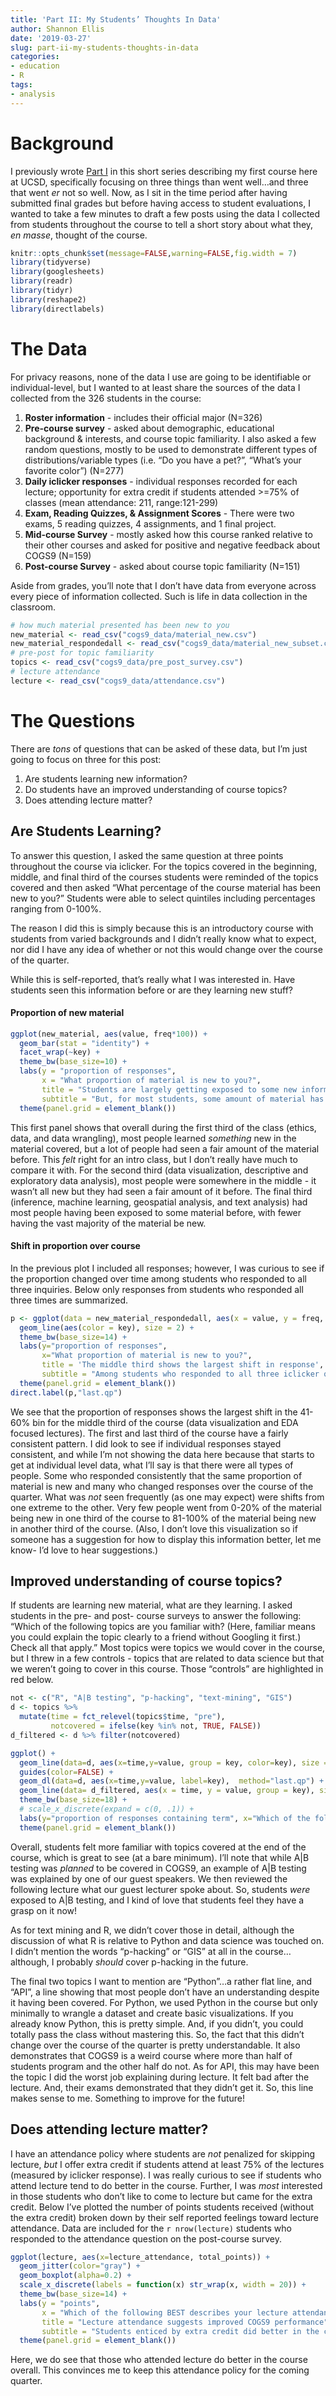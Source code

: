```yaml
---
title: 'Part II: My Students’ Thoughts In Data'
author: Shannon Ellis
date: '2019-03-27'
slug: part-ii-my-students-thoughts-in-data
categories:
- education
- R
tags:
- analysis
---
```


# Background

I previously wrote [Part I](http://www.shanellis.com/blog/cogs9-introduction-to-data-science/) in this short series describing my first course here at UCSD, specifically focusing on three things than went well...and three that went *er* not so well. Now, as I sit in the time period after having submitted final grades but before having access to student evaluations, I wanted to take a few minutes to draft a few posts using the data I collected from students throughout the course to tell a short story about what they, *en masse*, thought of the course.

```r
knitr::opts_chunk$set(message=FALSE,warning=FALSE,fig.width = 7)
library(tidyverse)
library(googlesheets)
library(readr)
library(tidyr)
library(reshape2)
library(directlabels)
```

# The Data

For privacy reasons, none of the data I use are going to be identifiable or individual-level, but I wanted to at least share the sources of the data I collected from the 326 students in the course:

1. **Roster information** - includes their official major (N=326)
2. **Pre-course survey** - asked about demographic, educational background & interests, and course topic familiarity. I also asked a few random questions, mostly to be used to demonstrate different types of distributions/variable types (i.e. "Do you have a pet?", "What's your favorite color") (N=277)
2. **Daily iclicker responses** - individual responses recorded for each lecture; opportunity for extra credit if students attended >=75% of classes (mean attendance: 211, range:121-299)
3. **Exam, Reading Quizzes, & Assignment Scores** - There were two exams, 5 reading quizzes, 4 assignments, and 1 final project. 
4. **Mid-course Survey** - mostly asked how this course ranked relative to their other courses and asked for positive and negative feedback about COGS9 (N=159)
5. **Post-course Survey** - asked about course topic familiarity (N=151)

Aside from grades, you'll note that I don't have data from everyone across every piece of information collected. Such is life in data collection in the classroom.

```r
# how much material presented has been new to you
new_material <- read_csv("cogs9_data/material_new.csv")
new_material_respondedall <- read_csv("cogs9_data/material_new_subset.csv")
# pre-post for topic familiarity
topics <- read_csv("cogs9_data/pre_post_survey.csv")
# lecture attendance
lecture <- read_csv("cogs9_data/attendance.csv")
```

# The Questions

There are *tons* of questions that can be asked of these data, but I'm just going to focus on three for this post:

1. Are students learning new information?
2. Do students have an improved understanding of course topics?
3. Does attending lecture matter?

## Are Students Learning?

To answer this question, I asked the same question at three points throughout the course via iclicker. For the topics covered in the beginning, middle, and final third of the courses students were reminded of the topics covered and then asked "What percentage of the course material has been new to you?" Students were able to select quintiles including percentages ranging from 0-100%. 

The reason I did this is simply because this is an introductory course with students from varied backgrounds and I didn't really know what to expect, nor did I have any idea of whether or not this would change over the course of the quarter. 

While this is self-reported, that's really what I was interested in. Have students seen this information before or are they learning new stuff? 

#### Proportion of new material

```r
ggplot(new_material, aes(value, freq*100)) + 
  geom_bar(stat = "identity") + 
  facet_wrap(~key) + 
  theme_bw(base_size=10) + 
  labs(y = "proportion of responses",
       x = "What proportion of material is new to you?",
       title = "Students are largely getting exposed to some new information",
       subtitle = "But, for most students, some amount of material has been covered elsewhere previously" ) +
  theme(panel.grid = element_blank())
```

This first panel shows that overall during the first third of the class (ethics, data, and data wrangling), most people learned *something* new in the material covered, but a lot of people had seen a fair amount of the material before. This *felt* right for an intro class, but I don't really have much to compare it with. For the second third (data visualization, descriptive and exploratory data analysis), most people were somewhere in the middle - it wasn't all new but they had seen a fair amount of it before. The final third (inference, machine learning, geospatial analysis, and text analysis) had most people having been exposed to some material before, with fewer having the vast majority of the material be new.

#### Shift in proportion over course

In the previous plot I included all responses; however, I was curious to see if the proportion changed over time among students who responded to all three inquiries. Below only responses from students who responded all three times are summarized.

```r
p <- ggplot(data = new_material_respondedall, aes(x = value, y = freq, group = key)) +
  geom_line(aes(color = key), size = 2) +
  theme_bw(base_size=14) + 
  labs(y="proportion of responses",
       x="What proportion of material is new to you?",
       title = 'The middle third shows the largest shift in response',
       subtitle = "Among students who responded to all three iclicker questions" ) +
  theme(panel.grid = element_blank())
direct.label(p,"last.qp")
```

We see that the proportion of responses shows the largest shift in the 41-60% bin for the middle third of the course (data visualization and EDA focused lectures). The first and last third of the course have a fairly consistent pattern. I did look to see if individual responses stayed consistent, and while I'm not showing the data here because that starts to get at  individual level data, what I'll say is that there were all types of people. Some who responded consistently that the same proportion of material is new and many who changed responses over the course of the quarter. What was *not* seen frequently (as one may expect) were shifts from one extreme to the other. Very few people went from 0-20% of the material being new in one third of the course to 81-100% of the material being new in another third of the course. (Also, I don't love this visualization so if someone has a suggestion for how to display this information better, let me know- I'd love to hear suggestions.)


## Improved understanding of course topics?

If students are learning new material, what are they learning. I asked students in the pre- and post- course surveys to answer the following: "Which of the following topics are you familiar with? (Here, familiar means you could explain the topic clearly to a friend without Googling it first.) Check all that apply." Most topics were topics we would cover in the course, but I threw in a few controls - topics that are related to data science but that we weren't going to cover in this course. Those "controls" are highlighted in red below.

```r
not <- c("R", "A|B testing", "p-hacking", "text-mining", "GIS")
d <- topics %>% 
  mutate(time = fct_relevel(topics$time, "pre"),
         notcovered = ifelse(key %in% not, TRUE, FALSE)) 
d_filtered <- d %>% filter(notcovered)

ggplot() +
  geom_line(data=d, aes(x=time,y=value, group = key, color=key), size = 2, color = alpha("grey", 0.7)) +
  guides(color=FALSE) +
  geom_dl(data=d, aes(x=time,y=value, label=key),  method="last.qp") +
  geom_line(data= d_filtered, aes(x = time, y = value, group = key), size = 1.7, color = alpha("red", 0.7)) +
  theme_bw(base_size=18) + 
  # scale_x_discrete(expand = c(0, .1)) +
  labs(y="proportion of responses containing term", x="Which of the following topics are you familiar with?") +
  theme(panel.grid = element_blank()) 
```

Overall, students felt more familiar with topics covered at the end of the course, which is great to see (at a bare minimum). I'll note that while A|B testing was *planned* to be covered in COGS9, an example of A|B testing was explained by one of our guest speakers. We then reviewed the following lecture what our guest lecturer spoke about. So, students *were* exposed to A|B testing, and I kind of love that students feel they have a grasp on it now!

As for text mining and R, we didn't cover those in detail, although the discussion of what R is relative to Python and data science was touched on. I didn't mention the words "p-hacking" or "GIS" at all in the course...although, I probably *should* cover p-hacking in the future.

The final two topics I want to mention are "Python"...a rather flat line, and "API", a line showing that most people don't have an understanding despite it having been covered. For Python, we used Python in the course but only minimally to wrangle a dataset and create basic visualizations. If you already know Python, this is pretty simple. And, if you didn't, you could totally pass the class without mastering this. So, the fact that this didn't change over the course of the quarter is pretty understandable. It also demonstrates that COGS9 is a weird course where more than half of students program and the other half do not. As for API, this may have been the topic I did the worst job explaining during lecture. It felt bad after the lecture. And, their exams demonstrated that they didn't get it. So, this line makes sense to me. Something to improve for the future!  

## Does attending lecture matter?

I have an attendance policy where students are *not* penalized for skipping lecture, *but* I offer extra credit if students attend at least 75% of the lectures (measured by iclicker response). I was really curious to see if students who attend lecture tend to do better in the course. Further, I was *most* interested in those students who don't like to come to lecture but came for the extra credit. Below I've plotted the number of points students received (without the extra credit) broken down by their self reported feelings toward lecture attendance. Data are included for the `r nrow(lecture)` students who responded to the attendance question on the post-course survey.

```r
ggplot(lecture, aes(x=lecture_attendance, total_points)) + 
  geom_jitter(color="gray") +
  geom_boxplot(alpha=0.2) + 
  scale_x_discrete(labels = function(x) str_wrap(x, width = 20)) +
  theme_bw(base_size=14) + 
  labs(y = "points", 
       x = "Which of the following BEST describes your lecture attendance?",
       title = "Lecture attendance suggests improved COGS9 performance",
       subtitle = "Students enticed by extra credit did better in the course") +
  theme(panel.grid = element_blank())
```

Here, we do see that those who attended lecture do better in the course overall. This convinces me to keep this attendance policy for the coming quarter.

